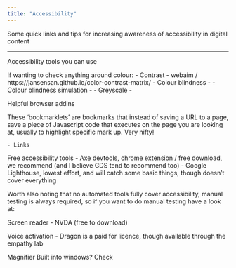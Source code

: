 ```yaml
---
title: "Accessibility"
---
```


<p class="text-muted">Some quick links and tips for increasing awareness of accessibility in digital content</p>

---

Accessibility tools you can use

If wanting to check anything around colour:
	- Contrast - webaim / https://jansensan.github.io/color-contrast-matrix/
	- Colour blindness -
	- Colour blindness simulation - 
	- Greyscale - 

Helpful browser addins

These 'bookmarklets' are bookmarks that instead of saving a URL to a page, save a piece of Javascript code that executes on the page you are looking at, usually to highlight specific mark up. Very nifty!

	- Links

Free accessibility tools
	- Axe devtools, chrome extension / free download, we recommend (and I believe GDS tend to recommend too)
	- Google Lighthouse, lowest effort, and will catch some basic things, though doesn't cover everything

Worth also noting that no automated tools fully cover accessibility, manual testing is always required, so if you want to do manual testing have a look at:

Screen reader
	- NVDA (free to download)

Voice activation
	- Dragon is a paid for licence, though available through the empathy lab

Magnifier
Built into windows? Check